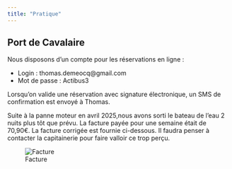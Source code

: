 ```yaml
---
title: "Pratique"
---
```


## Port de Cavalaire

Nous disposons d'un compte pour les réservations en ligne :

- Login : thomas.demeocq@gmail.com
- Mot de passe : Actibus3

Lorsqu'on valide une réservation avec signature électronique, un SMS de confirmation est envoyé à Thomas.

Suite à la panne moteur en avril 2025,nous avons sorti le bateau de l'eau 2 nuits plus tôt que prévu. La facture payée pour une semaine était de 70,90€. La facture corrigée est fournie ci-dessous. Il faudra penser à contacter la capitainerie pour faire valloir ce trop perçu.

![Facture](www/FactureCavalaire.png)
